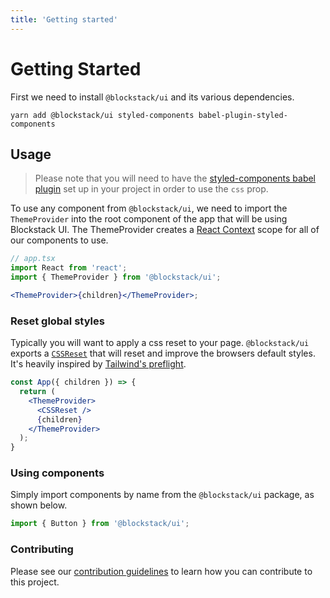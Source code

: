 ```yaml
---
title: 'Getting started'
---
```


# Getting Started

First we need to install `@blockstack/ui` and its various dependencies.

```
yarn add @blockstack/ui styled-components babel-plugin-styled-components
```

## Usage

> Please note that you will need to have the [styled-components babel plugin](https://github.com/styled-components/babel-plugin-styled-components)
> set up in your project in order to use the `css` prop.

To use any component from `@blockstack/ui`, we need to import the `ThemeProvider` into the root component of the app that
will be using Blockstack UI. The ThemeProvider creates a [React Context](https://reactjs.org/docs/context.html) scope
for all of our components to use.

```jsx live=false
// app.tsx
import React from 'react';
import { ThemeProvider } from '@blockstack/ui';

<ThemeProvider>{children}</ThemeProvider>;
```

### Reset global styles

Typically you will want to apply a css reset to your page. `@blockstack/ui` exports
a [`CSSReset`](/components/css-reset) that will reset and improve the browsers default styles. It's heavily inspired by
[Tailwind's preflight](https://unpkg.com/tailwindcss@1.1.2/dist/base.css).

```jsx live=false
const App({ children }) => {
  return (
    <ThemeProvider>
      <CSSReset />
      {children}
    </ThemeProvider>
  );
}
```

### Using components

Simply import components by name from the `@blockstack/ui` package, as shown
below.

```js
import { Button } from '@blockstack/ui';
```

### Contributing

Please see our [contribution guidelines](/contributing) to learn how you can
contribute to this project.
